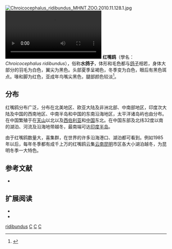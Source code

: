 {{redirect4|百合鸥|通称“百合鸥”（{{lang|ja|ゆりかもめ}}）的铁路路线|东京临海新交通临海线|前者的经营公司|百合鸥 (铁路公司)}}
{{Speciesbox 
| genus = Chroicocephalus
| species = ridibundus
| image = Fmc.nikon.d40 - Seagull (by-sa).jpg
| image_caption = 夏季成年红嘴鸥
| image2 = Chroicocephalus ridibundus - Zürichhorn 2010-10-05 17-14-50.JPG
| image2_caption = 冬季成年红嘴鸥
[[File:Black-headed_Gulls_(Larus_ridibundus)_(W1CDR0001402_BD19).ogg|thumb]], [[England|英國]]]]
| status = LC
| status_system = IUCN3.1
| authority = [[卡爾·林奈|Linnaeus]]，1766 
| range_map = Black-headed Gull ebird data map.png
| range_map_caption = Map of [[eBird|eBird]] reports of ''C. ridibundus'' {{leftlegend|#00D300|全年|outline=gray}}{{leftlegend|#F0F200|夏季|outline=gray}}{{leftlegend|#00D6EE|冬季|outline=gray}}
| synonyms = 
*''Chroicocephalus ridibundus'' <small>Linnaeus，1766</small>
}}
[[File:Chroicocephalus_ridibundus_MHNT.ZOO.2010.11.128.1.jpg|thumb]]
[[File:2019年1月3日_红嘴鸥究竟多顽皮？站市民头上要吃的.webm|2019年1月3日 红嘴鸥究竟多顽皮？站市民头上要吃的]]
'''红嘴鸥'''（學名：''Chroicocephalus ridibundus''），俗称'''水鸽子'''，体形和毛色都与[[鸽子|鸽子]]相若，身体大部分的羽毛为白色，翼尖为黑色。头部夏季呈褐色，冬季变为白色，眼后有黑色斑点。喙和脚为红色，亚成年鸟嘴尖黑色，腿部颜色较淡<ref>{{zh-hans}}{{cite web | publisher = 中国数字科技馆 | title = 红嘴鸥 | url = http://amuseum.cdstm.cn/AMuseum/mangrove/hzo.html | date =  | accessdate = 2013-02-02 | archive-date = 2020-09-18 | archive-url = https://web.archive.org/web/20200918213345/http://amuseum.cdstm.cn/AMuseum/mangrove/hzo.html | dead-url = no }}</ref>。

== 分布 ==
红嘴鸥分布广泛，分布在北美地区、欧亚大陆及非洲北部、中南部地区，印度次大陆及中国的西南地区、中南半岛和中国的东南沿海地区，太平洋诸岛屿也由分布。在中国繁殖于在[[天山|天山]]以北以及[[西伯利亚|西伯利亚]]和[[中国|中国]]东北。在中国东部及北纬32度以南的湖泊、河流及沿海地带越冬，最南端可达[[印度半岛|印度半岛]]。

由于红嘴鸥数量大，喜集群，在世界的许多沿海港口、湖泊都可看到。例如1985年以后，每年冬季都有成千上万的红嘴鸥云集[[云南|云南]][[昆明|昆明]]市区各大小湖泊越冬，为昆明冬季一大特色。

== 参考文献 ==
{{reflist}}
{{refbegin}}
* {{TaiBNET| zh=紅嘴鷗 | id=380173 | binomial=Larus ridibundus | authority=Linnaeus, 1766 | var= | accessdate=2013-01-24}}
{{refend}}

== 扩展阅读 ==
{{refbegin}}
* {{commons-inline|Chroicocephalus ridibundus|紅嘴鷗}}
* {{wikispecies-inline|Larus ridibundus|紅嘴鷗}}
{{refend}}
{{Taxonbar|from=Q25634}}

[[Category:鷗屬|ridibundus]]
[[Category:云南鸟类|C]]
[[Category:非洲鸟类|C]]
[[Category:1766年描述的鳥類|C]]